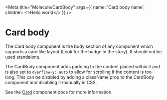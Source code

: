 <Meta
  title="Molecule/CardBody"
  args={{
    name: 'Card body name',
    children: <>Hello world</>
  }}
/>


# Card body

The Card body component is the body section of any component which supports a card like layout (Look for the <WorksWith component="cards" /> badge in the story). It should not be used standalone.

The CardBody component adds padding to the content placed within it and is also set to `overflow-y: auto` to
allow for scrolling if the content is too long. This can be disabled by adding a className prop to the CardBody
component and disabling it manually in CSS.

See the [Card](?path=/docs/atom-card--default-story) component docs for more information.

